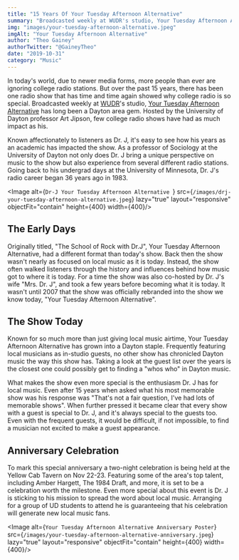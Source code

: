 ```yaml
---
title: "15 Years Of Your Tuesday Afternoon Alternative"
summary: "Broadcasted weekly at WUDR's studio, Your Tuesday Afternoon Alternative has long been a Dayton area gem."
img: "images/your-tuesday-afternoon-alternative.jpeg"
imgAlt: "Your Tuesday Afternoon Alternative"
author: "Theo Gainey"
authorTwitter: "@GaineyTheo"
date: "2019-10-31"
category: "Music"
---
```

In today's world, due to newer media forms, more people than ever are ignoring college radio stations. But over the past 15 years, there has been one radio show that has time and time again showed why college radio is so special. Broadcasted weekly at [WUDR](https://udayton.edu/studev/leadership/involvement/student-life/org-radio.php)'s studio, [Your Tuesday Afternoon Alternative](https://yourtuesdayafternoonalternative.com) has long been a Dayton area gem. Hosted by the University of Dayton professor Art Jipson, few college radio shows have had as much impact as his.

Known affectionately to listeners as Dr. J, it's easy to see how his years as an academic has impacted the show. As a professor of Sociology at the University of Dayton not only does Dr. J bring a unique perspective on music to the show but also experience from several different radio stations. Going back to his undergrad days at the University of Minnesota, Dr. J's radio career began 36 years ago in 1983.

<Image alt={`Dr-J Your Tuesday Afternoon Alternative `} src={`/images/drj-your-tuesday-afternoon-alternative.jpeg`} lazy="true" layout="responsive" objectFit="contain" height={400} width={400}/>

## The Early Days
Originally titled, "The School of Rock with Dr.J", Your Tuesday Afternoon Alternative, had a different format than today's show. Back then the show wasn't nearly as focused on local music as it is today. Instead, the show often walked listeners through the history and influences behind how music got to where it is today. For a time the show was also co-hosted by Dr. J's wife "Mrs. Dr. J", and took a few years before becoming what it is today. It wasn't until 2007 that the show was officially rebranded into the show we know today, "Your Tuesday Afternoon Alternative".

## The Show Today
Known for so much more than just giving local music airtime, Your Tuesday Afternoon Alternative has grown into a Dayton staple. Frequently featuring local musicians as in-studio guests, no other show has chronicled Dayton music the way this show has. Taking a look at the guest list over the years is the closest one could possibly get to finding a "whos who" in Dayton music.

What makes the show even more special is the enthusiasm Dr. J has for local music. Even after 15 years when asked what his most memorable show was his response was "That's not a fair question, I've had lots of memorable shows". When further pressed it became clear that every show with a guest is special to Dr. J, and it's always special to the guests too. Even with the frequent guests, it would be difficult, if not impossible, to find a musician not excited to make a guest appearance.

## Anniversary Celebration
To mark this special anniversary a two-night celebration is being held at the Yellow Cab Tavern on Nov 22-23. Featuring some of the area's top talent, including Amber Hargett, The 1984 Draft, and more, it is set to be a celebration worth the milestone. Even more special about this event is Dr. J is sticking to his mission to spread the word about local music. Arranging for a group of UD students to attend he is guaranteeing that his celebration will generate new local music fans.

<Image alt={`Your Tuesday Afternoon Alternative Anniversary Poster`} src={`/images/your-tuesday-afternoon-alternative-anniversary.jpeg`} lazy="true" layout="responsive" objectFit="contain" height={400} width={400}/>
